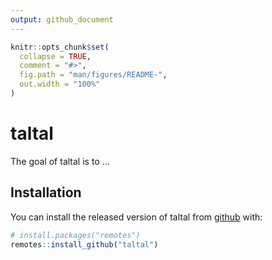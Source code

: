 ```yaml
---
output: github_document
---
```


<!-- README.md is generated from README.Rmd. Please edit that file -->

```r
knitr::opts_chunk$set(
  collapse = TRUE,
  comment = "#>",
  fig.path = "man/figures/README-",
  out.width = "100%"
)
```
# taltal

The goal of taltal is to ...

## Installation

You can install the released version of taltal from [github](https://github.com/taltal-ddj/highofficier) with:

``` r
# install.packages("remotes")
remotes::install_github("taltal")
```

